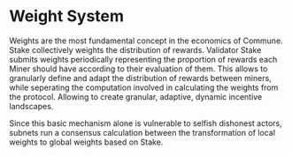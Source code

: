 # Weight System

Weights are the most fundamental concept in the economics of Commune. Stake collectively weights the distribution of rewards. Validator Stake submits weights periodically representing the proportion of rewards each Miner should have according to their evaluation of them. This allows to granularly define and adapt the distribution of rewards between miners, while seperating the computation involved in calculating the weights from the protocol. Allowing to create granular, adaptive, dynamic incentive landscapes.

Since this basic mechanism alone is vulnerable to selfish dishonest actors, subnets run a consensus calculation between the transformation of local weights to global weights based on Stake.